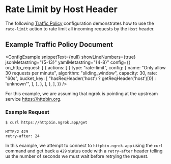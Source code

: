 
# Rate Limit by Host Header

The following [Traffic Policy](/docs/traffic-policy/)
configuration demonstrates how to use the `rate-limit` action to rate limit
all incoming requests by the `Host` header.

## Example Traffic Policy Document

<ConfigExample
	snippetText={null}
	showLineNumbers={true}
	jsonMetastring="{5-13}"
	yamlMetastring="{4-8}"
	config={{
		on_http_request: [
			{
				actions: [
					{
						type: "rate-limit",
						config: {
							name: "Only allow 30 requests per minute",
							algorithm: "sliding_window",
							capacity: 30,
							rate: "60s",
							bucket_key: [
								"hasReqHeader('host') ? getReqHeader('host')[0] : 'unknown'",
							],
						},
					},
				],
			},
		],
	}}
/>

For this example, we are assuming that ngrok is pointing at the upstream service
https://httpbin.org.

### Example Request

```bash
$ curl https://httpbin.ngrok.app/get
```

```http
HTTP/2 429
retry-after: 24
```

In this example, we attempt to connect to `httpbin.ngrok.app` using the `curl`
command and get back a `429` status code with a `retry-after` header telling us
the number of seconds we must wait before retrying the request.
